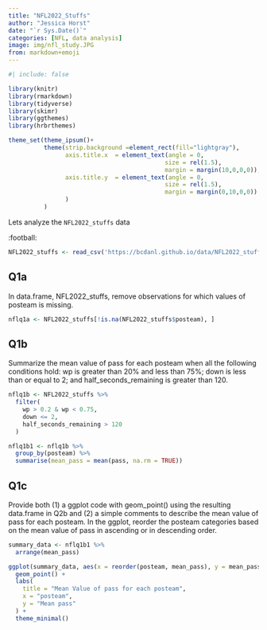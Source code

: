 ```yaml
---
title: "NFL2022_Stuffs"
author: "Jessica Horst"
date: "`r Sys.Date()`"
categories: [NFL, data analysis]
image: img/nfl_study.JPG
from: markdown+emoji
---
```


```r
#| include: false

library(knitr)
library(rmarkdown)
library(tidyverse)
library(skimr)
library(ggthemes)
library(hrbrthemes)

theme_set(theme_ipsum()+
          theme(strip.background =element_rect(fill="lightgray"),
                axis.title.x  = element_text(angle = 0,
                                            size = rel(1.5),
                                            margin = margin(10,0,0,0)),
                axis.title.y  = element_text(angle = 0,
                                            size = rel(1.5),
                                            margin = margin(0,10,0,0))
                )
          )
```

Lets analyze the `NFL2022_stuffs` data

:football:

```r
NFL2022_stuffs <- read_csv('https://bcdanl.github.io/data/NFL2022_stuffs.csv')
```

## Q1a

In data.frame, NFL2022_stuffs, remove observations for which values of posteam is missing.

```r
nflq1a <- NFL2022_stuffs[!is.na(NFL2022_stuffs$posteam), ]
```

## Q1b

Summarize the mean value of pass for each posteam when all the following conditions hold:
wp is greater than 20% and less than 75%;
down is less than or equal to 2; and
half_seconds_remaining is greater than 120.

```r
nflq1b <- NFL2022_stuffs %>%
  filter(
    wp > 0.2 & wp < 0.75,
    down <= 2,
    half_seconds_remaining > 120
  )
```

```r
nflq1b1 <- nflq1b %>%
  group_by(posteam) %>%
  summarise(mean_pass = mean(pass, na.rm = TRUE))
```

## Q1c

Provide both (1) a ggplot code with geom_point() using the resulting data.frame in Q2b and (2) a simple comments to describe the mean value of pass for each posteam.
In the ggplot, reorder the posteam categories based on the mean value of pass in ascending or in descending order.

```r
summary_data <- nflq1b1 %>%
  arrange(mean_pass)
```


```r
ggplot(summary_data, aes(x = reorder(posteam, mean_pass), y = mean_pass)) +
  geom_point() +
  labs(
    title = "Mean Value of pass for each posteam",
    x = "posteam",
    y = "Mean pass"
  ) +
  theme_minimal()
```



